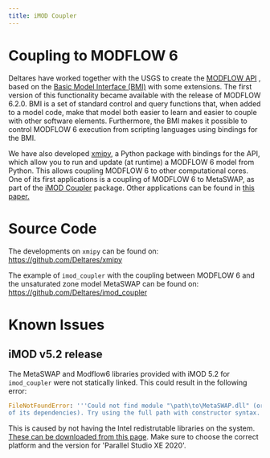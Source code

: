 ```yaml
---
title: iMOD Coupler
---
```


# Coupling to MODFLOW 6

Deltares have worked together with the USGS to create the [MODFLOW
API](https://www.sciencedirect.com/science/article/pii/S1364815221002991)
, based on the [Basic Model Interface
(BMI)](https://bmi-spec.readthedocs.io/en/latest/) with some extensions.
The first version of this functionality became available with the
release of MODFLOW 6.2.0. BMI is a set of standard control and query
functions that, when added to a model code, make that model both easier
to learn and easier to couple with other software elements. Furthermore,
the BMI makes it possible to control MODFLOW 6 execution from scripting
languages using bindings for the BMI.

We have also developed [xmipy](https://github.com/Deltares/xmipy), a
Python package with bindings for the API, which allow you to run and
update (at runtime) a MODFLOW 6 model from Python. This allows coupling
MODFLOW 6 to other computational cores. One of its first applications is
a coupling of MODFLOW 6 to MetaSWAP, as part of the [iMOD
Coupler](https://github.com/Deltares/imod_coupler) package. Other
applications can be found in [this
paper.](https://www.sciencedirect.com/science/article/pii/S1364815221002991)

# Source Code

The developments on `xmipy` can be found on:
<https://github.com/Deltares/xmipy>

The example of `imod_coupler` with the coupling between MODFLOW 6 and
the unsaturated zone model MetaSWAP can be found on:
<https://github.com/Deltares/imod_coupler>

# Known Issues

## iMOD v5.2 release

The MetaSWAP and Modflow6 libraries provided with iMOD 5.2 for
`imod_coupler` were not statically linked. This could result in the
following error:

``` python
FileNotFoundError: '''Could not find module "\path\to\MetaSWAP.dll" (or one
of its dependencies). Try using the full path with constructor syntax.'''
```

This is caused by not having the Intel redistrutable libraries on the
system. [These can be downloaded from this
page](https://software.intel.com/content/www/us/en/develop/articles/intel-compilers-redistributable-libraries-by-version.html).
Make sure to choose the correct platform and the version for \'Parallel
Studio XE 2020\'.
